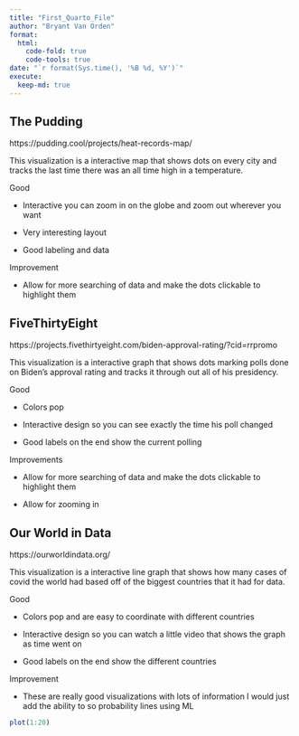 ```yaml
---
title: "First_Quarto_File"
author: "Bryant Van Orden"
format:
  html:
    code-fold: true
    code-tools: true
date: "`r format(Sys.time(), '%B %d, %Y')`"
execute:
  keep-md: true
---
```


## The Pudding

https://pudding.cool/projects/heat-records-map/

This visualization is a interactive map that shows dots on every city and tracks the last time there was an all time high in a temperature.

Good

-   Interactive you can zoom in on the globe and zoom out wherever you want

-   Very interesting layout

-   Good labeling and data

Improvement

-   Allow for more searching of data and make the dots clickable to highlight them

## FiveThirtyEight

https://projects.fivethirtyeight.com/biden-approval-rating/?cid=rrpromo

This visualization is a interactive graph that shows dots marking polls done on Biden's approval rating and tracks it through out all of his presidency.

Good

-   Colors pop

-   Interactive design so you can see exactly the time his poll changed

-   Good labels on the end show the current polling

Improvements

-   Allow for more searching of data and make the dots clickable to highlight them

-   Allow for zooming in

## Our World in Data

https://ourworldindata.org/

This visualization is a interactive line graph that shows how many cases of covid the world had based off of the biggest countries that it had for data.

Good

-   Colors pop and are easy to coordinate with different countries

-   Interactive design so you can watch a little video that shows the graph as time went on

-   Good labels on the end show the different countries

Improvement

-   These are really good visualizations with lots of information I would just add the ability to so probability lines using ML

```r
plot(1:20)
```
